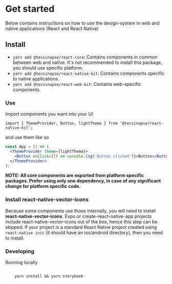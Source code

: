 
<Meta title="Introduction/Get started" />

# Get started

Below contains instructions on how to use the design-system in web and native applications (React and React Native)

## Install

* `yarn add @tecsinapse/react-core`: Contains components in common between web and native. It's not recommended to install this package, you should use specific platform.
* `yarn add @tecsinapse/react-native-kit`: Contains components specific to native applications.
* `yarn add @tecsinapse/react-web-kit`: Contains web-specific components.

### **Use**

Import components you want into your UI

`import { ThemeProvider, Button, lightTheme } from ‘@tecsinapse/react-native-kit’;`

and use them like so

```jsx
const App = () => (
  <ThemeProvider theme={lightTheme}>
    <Button onClick={() => console.log('Button clicked')}>Button</Button>
  </ThemeProvider>
);
```

**NOTE: All core components are exported from platform specific packages. Prefer using only one dependency, in case of any significant change for platform specific code.**

### Install react-native-vector-icons

Because some components use those internally, you will need to install **react-native-vector-icons**.
Expo or create-react-native-app projects include react-native-vector-icons out of the box, hence this step can be skipped.
If your project is a standard React Native project created using `react-native init` (it should have an ios/android directory), then you need to install.

### Developing

Running locally

```

    yarn install && yarn storybook

```
